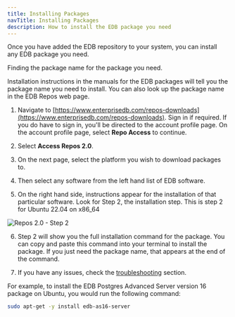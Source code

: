 ```yaml
---
title: Installing Packages
navTitle: Installing Packages
description: How to install the EDB package you need
---
```


Once you have added the EDB repository to your system, you can install any EDB package you need.

Finding the package name for the package you need.

Installation instructions in the manuals for the EDB packages will tell you the package name you need to install.
You can also look up the package name in the EDB Repos web page.

1. Navigate to [https://www.enterprisedb.com/repos-downloads](https://www.enterprisedb.com/repos-downloads). Sign in if required. If you do have to sign in, you'll be directed to the account profile page. On the account profile page, select **Repo Access** to continue.

2. Select **Access Repos 2.0**.

3. On the next page, select the platform you wish to download packages to.

4. Then select any software from the left hand list of EDB software.

5. On the right hand side, instructions appear for the installation of that particular software. Look for Step 2, the installation step. This is step 2 for Ubuntu 22.04 on x86_64

![Repos 2.0 - Step 2](./images/step2.png)

6. Step 2 will show you the full installation command for the package. You can copy and paste this command into your terminal to install the package. If you just need the package name, that appears at the end of the command. 

7. If you have any issues, check the [troubleshooting](troubleshooting) section.


For example, to install the EDB Postgres Advanced Server version 16 package on Ubuntu, you would run the following command:

```bash
sudo apt-get -y install edb-as16-server
```



